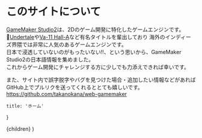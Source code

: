 
# このサイトについて

[GameMaker Studio2](https://www.yoyogames.com/en/get)は、2Dのゲーム開発に特化したゲームエンジンです。  
[Undertale](https://undertale.jp/)や[Va-11 Hall-A](https://store.steampowered.com/app/447530/VA11_HallA_Cyberpunk_Bartender_Action/)など有名タイトルを輩出しており
海外のインディーズ界隈では非常に人気のあるゲームエンジンです。  
日本で浸透していないのがもったいない!!、という思いから、GameMaker Studio2の日本語情報を集めました。  
これからゲーム開発にチャレンジする方に少しでも力添えできれば幸いです。

また、サイト内で誤字脱字やバグを見つけた場合・追加したい情報などがあれば
GitHub上でプルリクを送ってくれるととても嬉しいです。
https://github.com/takanokana/web-gamemaker

    title: 'ホーム'
}

  <Layer meta={meta}>
    {children}
  </Layer>
)

